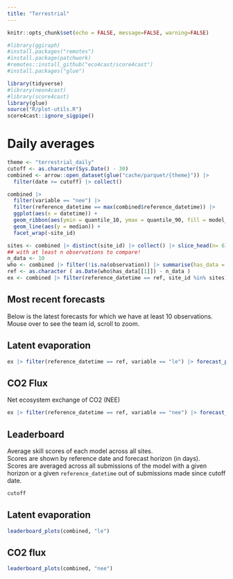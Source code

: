 ```yaml
---
title: "Terrestrial"
---
```


```r
knitr::opts_chunk$set(echo = FALSE, message=FALSE, warning=FALSE)
```

```r
#library(ggiraph)
#install.packages("remotes")
#install.package(patchwork)
#remotes::install_github("eco4cast/score4cast")
#install.packages("glue")

library(tidyverse)
#library(neon4cast)
#library(score4cast)
library(glue)
source("R/plot-utils.R")
score4cast::ignore_sigpipe()


```

# Daily averages

```r
theme <- "terrestrial_daily"
cutoff <- as.character(Sys.Date() - 30)
combined <- arrow::open_dataset(glue("cache/parquet/{theme}")) |>
  filter(date >= cutoff) |> collect()
```

```r
combined |> 
  filter(variable == "nee") |> 
  filter(reference_datetime == max(combined$reference_datetime)) |> 
  ggplot(aes(x = datetime)) +
  geom_ribbon(aes(ymin = quantile_10, ymax = quantile_90, fill = model_id), alpha = 0.5) + 
  geom_line(aes(y = median)) +
  facet_wrap(~site_id)
```



```r
sites <- combined |> distinct(site_id) |> collect() |> slice_head(n= 6) |> pull(site_id)
## with at least n observations to compare!
n_data <- 10
who <- combined |> filter(!is.na(observation)) |> summarise(has_data = max(reference_datetime)) |> collect()
ref <- as.character ( as.Date(who$has_data[[1]]) - n_data )
ex <- combined |> filter(reference_datetime == ref, site_id %in% sites) 

```

## Most recent forecasts

Below is the latest forecasts for which we have at least 10 observations. Mouse over to see the team id, scroll to zoom.

::: panel-tabset
## Latent evaporation

```r
ex |> filter(reference_datetime == ref, variable == "le") |> forecast_plots()
```

## CO2 Flux

Net ecosystem exchange of CO2 (NEE)

```r
ex |> filter(reference_datetime == ref, variable == "nee") |> forecast_plots()
```

:::


## Leaderboard

Average skill scores of each model across all sites.  
Scores are shown by reference date and forecast horizon (in days).  
Scores are averaged across all submissions of the model with a given horizon or a given `reference_datetime` out of submissions made since cutoff date.

```r
cutoff
```

::: panel-tabset
## Latent evaporation

```r
leaderboard_plots(combined, "le")
```

## CO2 flux

```r
leaderboard_plots(combined, "nee")
```

:::

